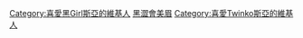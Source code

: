 {{Userbox
|border-c=#000000
|border-s=1
|id-c=#6495ED
|info-c=#ADDFAD
|info-s=10
|id=
|info=  這位用戶是'''[[陳斯亞|斯亞]]的忠實粉絲'''。
}}
[[Category:喜愛黑Girl斯亞的維基人]]
<noinclude>
[[Category:藝人用戶框模板|黑澀會美眉]]
</noinclude>
[[Category:喜愛Twinko斯亞的維基人]]
<noinclude>